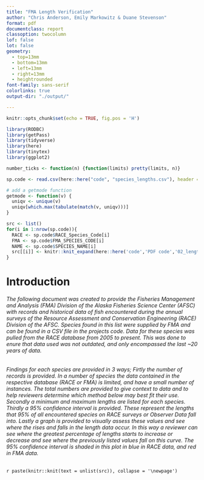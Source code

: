 ```yaml
---
title: "FMA Length Verification"
author: "Chris Anderson, Emily Markowitz & Duane Stevenson"
format: pdf
documentclass: report
classoption: twocolumn
lof: false
lot: false
geometry:
  - top=13mm
  - bottom=13mm
  - left=13mm
  - right=13mm
  - heightrounded
font-family: sans-serif
colorlinks: true
output-dir: "./output/"

---
```




```r
knitr::opts_chunk$set(echo = TRUE, fig.pos = 'H')

library(RODBC)
library(getPass)
library(tidyverse)
library(here)
library(tinytex)
library(ggplot2)

number_ticks <- function(n) {function(limits) pretty(limits, n)}

sp.code <- read.csv(here::here("code", "species_lengths.csv"), header = TRUE)

# add a getmode function
getmode <- function(v) {
  uniqv <- unique(v)
  uniqv[which.max(tabulate(match(v, uniqv)))]
}
```


```r
src <- list()
for(i in 1:nrow(sp.code)){
  RACE <- sp.code$RACE_Species_Code[i]
  FMA <- sp.code$FMA_SPECIES_CODE[i]
  NAME <- sp.code$SPECIES_NAME[i]
  src[[i]] <- knitr::knit_expand(here::here('code','PDF code','02_lengths-template.qmd'))
}
```

\onecolumn

# Introduction
###### The following document was created to provide the Fisheries Management and Analysis (FMA) Division of the Alaska Fisheries Science Center (AFSC) with records and historical data of fish encountered during the annual surveys of the Resource Assessment and Conservation Engineering (RACE) Division of the AFSC. Species found in this list were supplied by FMA and can be found in a CSV file in the projects code. Data for these species was pulled from the RACE database from 2005 to present. This was done to enure that data used was not outdated, and only encompassed the last ~20 years of data.


###### Findings for each species are provided in 3 ways; Firtly the number of records is provided. In a number of species the data contained in the respective database (RACE or FMA) is limited, and have a small number of instances. The total numbers are provided to give context to data and to help reviewers determine which method below may best fit their use. Secondly a minimum and maximum lengths are listed for each species. Thirdly a 95% confidence interval is provided. These represent the lengths that 95% of all encountered species on RACE surveys or Observer Data fall into.  Lastly a graph is provided to visually assess these values and see where the rises and falls in the length data occur. In this way a reviewer can see where the greatest percentage of lengths starts to increase or decrease and see where the previously listed values fall on this curve. The 95% confidence interval is shaded in this plot in blue in RACE data, and red in FMA data.

\newpage

```{=tex}
\pagebreak
```

\twocolumn

`r paste(knitr::knit(text = unlist(src)), collapse = '\newpage')`